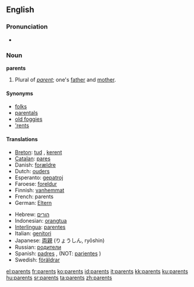 ==English==

===Pronunciation===
*{{audio|en-us-parents.ogg|Audio (US)}}

===Noun===
'''parents''' {{p}}

# Plural of ''[[parent]]''; one's [[father]] and [[mother]].

====Synonyms====
*[[folks]]
*[[parentals]]
*[[old foggies]]
*[['rents]]

====Translations====
{{top}}
*[[Breton]]: [[tud]] {{p}}, [[kerent]] {{p}}
*[[Catalan]]: [[pares]] {{m}} {{p}}
*Danish: [[forældre]] {{cpl}}
*Dutch: [[ouders]] {{m}} {{p}}
*Esperanto: [[gepatroj]] {{p}}
*Faroese: [[foreldur]] {{npl}}
*Finnish: [[vanhemmat]] {{p}}
*French: parents {{m}} {{p}}
*German: [[Eltern]] {{m}} {{p}}
{{mid}}
*Hebrew: [[הורים]] {{m}} {{p}}
*Indonesian: [[orangtua]]
*[[Interlingua]]: [[parentes]]
*Italian: [[genitori]] {{m}} {{p}}
*Japanese: [[両親]] (りょうしん, ryōshin)
*Russian: [[родители]] {{p}}
*Spanish: [[padres]] {{m}} {{p}}, (NOT: [[pariente]]s {{m}} {{p}})
*Swedish: [[föräldrar]] {{p}}
{{bottom}}

[[el:parents]]
[[fr:parents]]
[[ko:parents]]
[[id:parents]]
[[it:parents]]
[[kk:parents]]
[[ku:parents]]
[[hu:parents]]
[[sr:parents]]
[[ta:parents]]
[[zh:parents]]